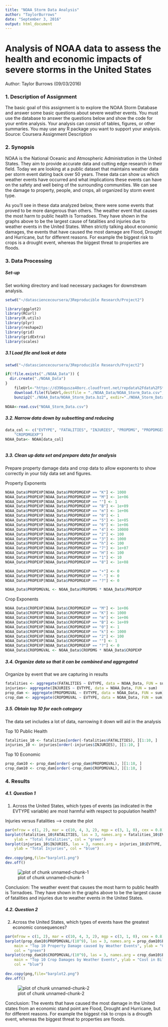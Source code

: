 ```yaml
---
title: "NOAA Storm Data Analysis"
author: "TaylorBurrows"
date: "September 3, 2016"
output: html_document
---
```


# Analysis of NOAA data to assess the health and economic impacts of severe storms in the United States
 
 Author: Taylor Burrows (09/03/2016)


### 1. Description of Assignment

The basic goal of this assignment is to explore the NOAA Storm Database and answer some basic questions about severe weather events. You must use the database to answer the questions below and show the code for your entire analysis. Your analysis can consist of tables, figures, or other summaries. You may use any R package you want to support your analysis. Source: Coursera Assignment Description

### 2. Synopsis

NOAA is the National Oceanic and Atmospheric Administration in the United States. They aim to provide accurate data and cutting edge research in their field. Today we are looking at a public dataset that maintains weather data per storm event dating back over 50 years. These data can show us which weather events have occurred and what implications these events can have on the safety and well being of the surrounding communities. We can see the damage to property, people, and crops, all organized by storm event type. 

As you'll see in these data analyzed below, there were some events that proved to be more dangerous than others. The weather event that causes the most harm to public health is Tornadoes. They have shown in the graphs above to be the largest cause of fatalities and injuries due to weather events in the United States. When strictly talking about economic damages, the events that have caused the most damage are Flood, Drought and Hurricane, but for different reasons. For example the biggest risk to crops is a drought event, whereas the biggest threat to properties are floods. 


### 3. Data Processing
##### Set-up
Set working directory and load necessary packages for downstream analysis. 
```r
setwd("~/datasciencecoursera/3Reproducible Research/Project2")

library(ggplot2)
library(RCurl)
library(R.utils) 
library(plyr)
library(reshape2)
library(grid)
library(gridExtra)
library(scales)
```


##### 3.1 Load file and look at data

```r
setwd("~/datasciencecoursera/3Reproducible Research/Project2")

if(!file.exists("./NOAA_Data")) {
  dir.create("./NOAA_Data")
}
    fileUrl<-"https://d396qusza40orc.cloudfront.net/repdata%2Fdata%2FStormData.bz2"
    download.file(fileUrl,destfile = "./NOAA_Data/NOAA_Storm_Data.csv", method="curl")
    bunzip2("./NOAA_Data/NOAA_Storm_Data.bz2", exdir="./NOAA_Storm_Data.csv")
    
NOAA<-read.csv("NOAA_Storm_Data.csv")

```


##### 3.2. Narrow data down by subsetting and reducing

```r
data_col <- c("EVTYPE", "FATALITIES", "INJURIES", "PROPDMG", "PROPDMGEXP", "CROPDMG", 
    "CROPDMGEXP")
NOAA_Data<- NOAA[data_col]
   
```

##### 3.3. Clean up data set and prepare data for analysis
Prepare property damage data and crop data to allow exponents to show correctly in your tidy data set and figures. 

Property Exponents
```r
NOAA_Data$PROPEXP[NOAA_Data$PROPDMGEXP == "K"] <- 1000
NOAA_Data$PROPEXP[NOAA_Data$PROPDMGEXP == "M"] <- 1e+06
NOAA_Data$PROPEXP[NOAA_Data$PROPDMGEXP == ""] <- 1
NOAA_Data$PROPEXP[NOAA_Data$PROPDMGEXP == "B"] <- 1e+09
NOAA_Data$PROPEXP[NOAA_Data$PROPDMGEXP == "m"] <- 1e+06
NOAA_Data$PROPEXP[NOAA_Data$PROPDMGEXP == "0"] <- 1
NOAA_Data$PROPEXP[NOAA_Data$PROPDMGEXP == "5"] <- 1e+05
NOAA_Data$PROPEXP[NOAA_Data$PROPDMGEXP == "6"] <- 1e+06
NOAA_Data$PROPEXP[NOAA_Data$PROPDMGEXP == "4"] <- 10000
NOAA_Data$PROPEXP[NOAA_Data$PROPDMGEXP == "2"] <- 100
NOAA_Data$PROPEXP[NOAA_Data$PROPDMGEXP == "3"] <- 1000
NOAA_Data$PROPEXP[NOAA_Data$PROPDMGEXP == "h"] <- 100
NOAA_Data$PROPEXP[NOAA_Data$PROPDMGEXP == "7"] <- 1e+07
NOAA_Data$PROPEXP[NOAA_Data$PROPDMGEXP == "H"] <- 100
NOAA_Data$PROPEXP[NOAA_Data$PROPDMGEXP == "1"] <- 10
NOAA_Data$PROPEXP[NOAA_Data$PROPDMGEXP == "8"] <- 1e+08

NOAA_Data$PROPEXP[NOAA_Data$PROPDMGEXP == "+"] <- 0
NOAA_Data$PROPEXP[NOAA_Data$PROPDMGEXP == "-"] <- 0
NOAA_Data$PROPEXP[NOAA_Data$PROPDMGEXP == "?"] <- 0

NOAA_Data$PROPDMGVAL <- NOAA_Data$PROPDMG * NOAA_Data$PROPEXP

```

Crop Exponents

```r
NOAA_Data$CROPEXP[NOAA_Data$CROPDMGEXP == "M"] <- 1e+06
NOAA_Data$CROPEXP[NOAA_Data$CROPDMGEXP == "K"] <- 1000
NOAA_Data$CROPEXP[NOAA_Data$CROPDMGEXP == "m"] <- 1e+06
NOAA_Data$CROPEXP[NOAA_Data$CROPDMGEXP == "B"] <- 1e+09
NOAA_Data$CROPEXP[NOAA_Data$CROPDMGEXP == "0"] <- 1
NOAA_Data$CROPEXP[NOAA_Data$CROPDMGEXP == "k"] <- 1000
NOAA_Data$CROPEXP[NOAA_Data$CROPDMGEXP == "2"] <- 100
NOAA_Data$CROPEXP[NOAA_Data$CROPDMGEXP == ""] <- 1
NOAA_Data$CROPEXP[NOAA_Data$CROPDMGEXP == "?"] <- 0
NOAA_Data$CROPDMGVAL <- NOAA_Data$CROPDMG * NOAA_Data$CROPEXP

```

##### 3.4. Organize data so that it can be combined and aggregated
Organize by event that we are capturing in results
```r
fatalities <- aggregate(FATALITIES ~ EVTYPE, data = NOAA_Data, FUN = sum)
injuries<- aggregate(INJURIES ~ EVTYPE, data = NOAA_Data, FUN = sum)
prop_dam <- aggregate(PROPDMGVAL ~ EVTYPE, data = NOAA_Data, FUN = sum)
crop_dam <- aggregate(CROPDMGVAL ~ EVTYPE, data = NOAA_Data, FUN = sum)
```

##### 3.5. Obtain top 10 for each category 
The data set includes a lot of data, narrowing it down will aid in the analysis

Top 10 Public Health

```r
fatalities_10 <- fatalities[order(-fatalities$FATALITIES), ][1:10, ]
injuries_10 <- injuries[order(-injuries$INJURIES), ][1:10, ]

```

Top 10 Economic 

```r
prop_dam10 <- prop_dam[order(-prop_dam$PROPDMGVAL), ][1:10, ]
crop_dam10 <- crop_dam[order(-crop_dam$CROPDMGVAL), ][1:10, ]

```

### 4. Results
##### 4.1. Question 1

1. Across the United States, which types of events (as indicated in the EVTYPE variable) are most harmful with respect to population health?

Injuries versus Fatalities ---> create the plot

```r
par(mfrow = c(1, 2), mar = c(10, 4, 3, 2), mgp = c(3, 1, 0), cex = 0.8)
barplot(fatalities_10$FATALITIES, las = 3, names.arg = fatalities_10$EVTYPE, main = "Top 10 Fatalities by Weather Events", 
    ylab = "Total Fatalities", col = "green")
barplot(injuries_10$INJURIES, las = 3, names.arg = injuries_10$EVTYPE, main = "Top 10 Injuries by Weather Events", 
    ylab = "Total Injuries", col = "blue")
    
dev.copy(png,file="barplot1.png")
dev.off()

```
![plot of chunk unnamed-chunk-1](/Users/tmoniz/datasciencecoursera/3Reproducible Research/Project2/barplot1.png)

Conclusion: The weather event that causes the most harm to public health is Tornadoes. They have shown in the graphs above to be the largest cause of fatalities and injuries due to weather events in the United States.

##### 4.2. Question 2

2. Across the United States, which types of events have the greatest economic consequences?

```r
par(mfrow = c(1, 2), mar = c(10, 4, 3, 2), mgp = c(3, 1, 0), cex = 0.8)
barplot(prop_dam10$PROPDMGVAL/(10^9), las = 3, names.arg = prop_dam10$EVTYPE, 
    main = "Top 10 Property Damage caused by Weather Events", ylab = "Cost in billions", 
    col = "green")
barplot(crop_dam10$CROPDMGVAL/(10^9), las = 3, names.arg = crop_dam10$EVTYPE, 
    main = "Top 10 Crop Damages by Weather Events", ylab = "Cost in Billions", 
    col = "blue")
    
dev.copy(png,file="barplot2.png")
dev.off()

```
![plot of chunk unnamed-chunk-2](/Users/tmoniz/datasciencecoursera/3Reproducible Research/Project2/barplot2.png)

Conclusion: The events that have caused the most damage in the United states from an economic stand point are Flood, Drought and Hurricane, but for different reasons. For example the biggest risk to crops is a drougth event, whereas the biggest threat to properties are floods. 